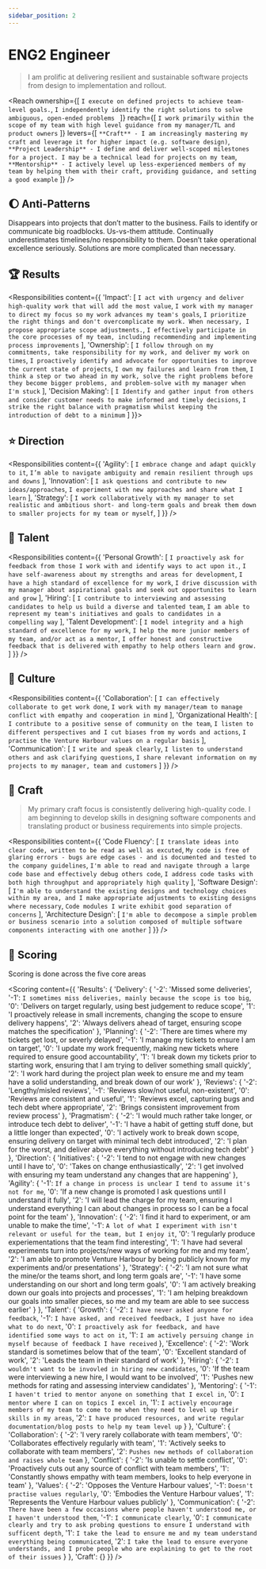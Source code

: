 ```yaml
---
sidebar_position: 2
---
```


# ENG2 Engineer

> I am prolific at delivering resilient and sustainable software projects from design to implementation and rollout.


<Reach ownership={[
  `I execute on defined projects to achieve team-level goals.`,
  `I independently identify the right solutions to solve ambiguous, open-ended problems `
]} reach={[
  `I work primarily within the scope of my team with high level guidance from my manager/TL and product owners`
]} levers={[
  `**Craft** - I am increasingly mastering my craft and leverage it for higher impact (e.g. software design)`,
  `**Project Leadership** - I define and deliver well-scoped milestones for a project. I may be a technical lead for projects on my team`,
  `**Mentorship** - I actively level up less-experienced members of my team by helping them with their craft, providing guidance, and setting a good example`
]} />

## :moon:  Anti-Patterns

Disappears into projects that don’t matter to the business. Fails to identify or communicate big roadblocks. Us-vs-them attitude. Continually underestimates timelines/no responsibility to them. Doesn’t take operational excellence seriously. Solutions are more complicated than necessary. 

## :trophy:  Results

<Responsibilities content={{
  'Impact': [
    `I act with urgency and deliver high-quality work that will add the most value`,
    `I work with my manager to direct my focus so my work advances my team's goals`,
    `I prioritize the right things and don't overcomplicate my work. When necessary, I propose appropriate scope adjustments.`,
    `I effectively participate in the core processes of my team, including recommending and implementing process improvements`
  ],
  'Ownership': [
    `I follow through on my commitments, take responsibility for my work, and deliver my work on times`,
    `I proactively identify and advocate for opportunities to improve the current state of projects`,
    `I own my failures and learn from them`,
    `I think a step or two ahead in my work, solve the right problems before they become bigger problems, and problem-solve with my manager when I'm stuck`
  ],
  'Decision Making': [
    `I Identify and gather input from others and consider customer needs to make informed and timely decisions`,
    `I strike the right balance with pragmatism whilst keeping the introduction of debt to a minimum`
  ]
}}></Responsibilities>

## :star: Direction

<Responsibilities content={{
  'Agility': [
    `I embrace change and adapt quickly to it`,
    `I’m able to navigate ambiguity and remain resilient through ups and downs`
  ],
  'Innovation': [
    `I ask questions and contribute to new ideas/approaches`,
    `I experiment with new approaches and share what I learn`
  ],
  'Strategy': [
    `I work collaboratively with my manager to set realistic and ambitious short- and long-term goals and break them down to smaller projects for my team or myself`,
  ]
}} />

## :evergreen_tree: Talent

<Responsibilities content={{
  'Personal Growth': [
    `I proactively ask for feedback from those I work with and identify ways to act upon it.`,
    `I have self-awareness about my strengths and areas for development`,
    `I have a high standard of excellence for my work`,
    `I drive discussion with my manager about aspirational goals and seek out opportunites to learn and grow`
  ],
  'Hiring': [
    `I contribute to interviewing and assessing candidates to help us build a diverse and talented team`,
    `I am able to represent my team's initiatives and goals to candidates in a compelling way`
  ],
  'Talent Development': [
    `I model integrity and a high standard of excellence for my work`,
    `I help the more junior members of my team, and/or act as a mentor`,
    `I offer honest and constructive feedback that is delivered with empathy to help others learn and grow.`
  ]
}} />

## :rainbow: Culture

<Responsibilities content={{
  'Collaboration': [
    `I can effectively collaborate to get work done`,
    `I work with my manager/team to manage conflict with empathy and cooperation in mind`
  ],
  'Organizational Health': [
    `I contribute to a positive sense of community on the team`,
    `I listen to different perspectives and I cut biases from my words and actions`,
    `I practise the Venture Harbour values on a regular basis`
  ],
  'Communication': [
    `I write and speak clearly`,
    `I listen to understand others and ask clarifying questions`,
    `I share relevant information on my projects to my manager, team and customers`
  ]
}} />

## :owl: Craft

> My primary craft focus is consistently delivering high-quality code. I am beginning to develop skills in designing software components and translating product or business requirements into simple projects.

<Responsibilities content={{
  'Code Fluency': [
    `I translate ideas into clear code, written to be read as well as excuted`,
    `My code is free of glaring errors - bugs are edge cases - and is documented and tested to the company guidelines`,
    `I'm able to read and navigate through a large code base and effectively debug others code`,
    `I address code tasks with both high throughput and appropriately high quality`
  ],
  'Software Design': [
    `I'm able to understand the existing designs and technology choices within my area, and I make appropriate adjustments to existing designs where necessary`,
    `Code modules I write exhibit good separation of concerns`
  ],
  'Architecture Design': [
    `I'm able to decompose a simple problem or business scenario into a solution composed of multiple software components interacting with one another`
  ]
}} />

## :checkered_flag: Scoring

Scoring is done across the five core areas

<Scoring content={{
  'Results': {
    'Delivery': {
      '-2': 'Missed some deliveries',
      '-1': `I sometimes miss deliveries, mainly because the scope is too big`,
      '0': 'Delivers on target regularly, using best judgement to reduce scope',
      '1': 'I proactively release in small increments, changing the scope to ensure delivery happens',
      '2': 'Always delivers ahead of target, ensuring scope matches the specification'
    },
    'Planning': {
      '-2': 'There are times where my tickets get lost, or severly delayed',
      '-1': 'I manage my tickets to ensure I am on target',
      '0': 'I update my work frequently, making new tickets where required to ensure good accountability',
      '1': 'I break down my tickets prior to starting work, ensuring that I am trying to deliver something small quickly',
      '2': 'I work hard during the project plan week to ensure me and my team have a solid understanding, and break down of our work'
    },
    'Reviews': {
      '-2': 'Lengthy/misled reviews',
      '-1': 'Reviews slow/not useful, non-existent',
      '0': 'Reviews are consistent and useful',
      '1': 'Reviews excel, capturing bugs and tech debt where appropriate',
      '2': 'Brings consistent improvement from review process'
    },
    'Pragmatism': {
      '-2': 'I would much rather take longer, or introduce tech debt to deliver',
      '-1': 'I have a habit of getting stuff done, but a little longer than expected',
      '0': 'I actively work to break down scope, ensuring delivery on target with minimal tech debt introduced',
      '2': 'I plan for the worst, and deliver above everything without introducing tech debt'
    }
  },
  'Direction': {
    'Initiatives': {
      '-2': 'I tend to not engage with new changes until I have to',
      '0': 'Takes on change enthusiastically',
      '2': 'I get involved with ensuring my team understand any changes that are happening'
    },
    'Agility': {
      '-1': `If a change in process is unclear I tend to assume it's not for me`,
      '0': 'If a new change is promoted I ask questions until I understand it fully',
      '2': 'I will lead the charge for my team, ensuring I understand everything I can about changes in process so I can be a focal point for the team'
    },
    'Innovation': {
      '-2': 'I find it hard to experiment, or am unable to make the time',
      '-1': `A lot of what I experiment with isn't relevant or useful for the team, but I enjoy it`,
      '0': 'I regularly produce experiementations that the team find interesting',
      '1': 'I have had several experiments turn into projects/new ways of working for me and my team',
      '2': 'I am able to promote Venture Harbour by being publicly known for my experiments and/or presentations'
    },
    'Strategy': {
      '-2': 'I am not sure what the mine/or the teams short, and long term goals are',
      '-1': 'I have some understanding on our short and long term goals',
      '0': 'I am actively breaking down our goals into projects and processes',
      '1': 'I am helping breakdown our goals into smaller pieces, so me and my team are able to see success earlier'
    }
  },
  'Talent': {
    'Growth': {
      '-2': `I have never asked anyone for feedback`,
      '-1': `I have asked, and received feedback, I just have no idea what to do next`,
      '0': `I proactively ask for feedback, and have identified some ways to act on it`,
      '1': `I am actively persuing change in myself because of feedback I have received`
    },
    'Excellence': {
      '-2': 'Work standard is sometimes below that of the team', 
      '0': 'Excellent standard of work',
      '2': 'Leads the team in their standard of work'
    },
    'Hiring': {
      '-2': `I wouldn't want to be invovled in hiring new candidates`,
      '0': 'If the team were interviewing a new hire, I would want to be involved',
      '1': 'Pushes new methods for rating and assessing interview candidates'
    },
    'Mentoring': {
      '-1': `I haven't tried to mentor anyone on something that I excel in`,
      '0': `I mentor where I can on topics I excel in`,
      '1': `I actively encourage members of my team to come to me when they need to level up their skills in my areas`,
      '2': `I have produced resources, and write regular documentation/blog posts to help my team level up`
    }
  },
  'Culture': {
    'Collaboration': {
      '-2': 'I very rarely collaborate with team members',
      '0': 'Collaborates effectively regularly with team',
      '1': 'Actively seeks to collaborate with team members', 
      '2': `Pushes new methods of collaboration and raises whole team`
    },
    'Conflict': {
      '-2': 'Is unable to settle conflict',
      '0': 'Proactively cuts out any source of conflict with team members',
      '1': 'Constantly shows empathy with team members, looks to help everyone in team'
    },
    'Values': {
      '-2': 'Opposes the Venture Harbour values',
      '-1': `Doesn't practise values regularly`,
      '0': 'Embodies the Venture Harbour values',
      '1': 'Represents the Venture Harbour values publicly'
    },
    'Communication': {
      '-2': `There have been a few occasions where people haven't understood me, or I haven't understood them`,
      '-1': `I communicate clearly`,
      '0': `I communicate clearly and try to ask probing questions to ensure I understand with sufficent depth`,
      '1': `I take the lead to ensure me and my team understand everything being communicated`,
      '2': `I take the lead to ensure everyone understands, and I probe people who are explaining to get to the root of their issues`
    }
  },
  'Craft': {}
}} />